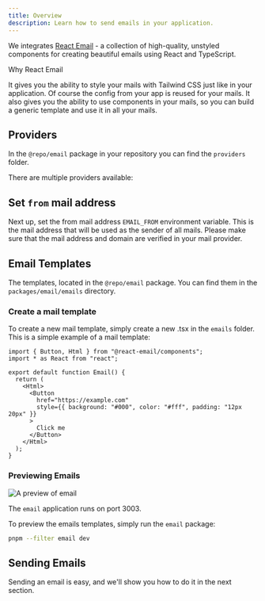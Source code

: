 ```yaml
---
title: Overview
description: Learn how to send emails in your application.
---
```


We integrates [React Email](https://react.email/) - a collection of high-quality, unstyled components for creating beautiful emails using React and TypeScript.

<Note>
Why React Email

It gives you the ability to style your mails with Tailwind CSS just like in your application. Of course the config from your app is reused for your mails. It also gives you the ability to use components in your mails, so you can build a generic template and use it in all your mails.
</Note>

## Providers

In the `@repo/email` package in your repository you can find the `providers` folder.

There are multiple providers available:

<CardGroup cols={2}>
  <Card title="Resend" icon="link" href="/packages/email/resend"  />
  <Card title="Plunk" icon="link" href="/packages/email/plunk"  />
    <Card title="SendGrid" icon="link" href="/packages/email/sendgrid"  />
    <Card title="Mailersend" icon="link" href="/packages/email/mailersend"  />
    <Card title="Postmark" icon="link" href="/packages/email/postmark"  />
    <Card title="Nodemailer" icon="link" href="/packages/email/nodemailer"  />
</CardGroup>

## Set `from` mail address

Next up, set the from mail address `EMAIL_FROM` environment variable. This is the mail address that will be used as the sender of all mails. Please make sure that the mail address and domain are verified in your mail provider.

## Email Templates

The templates, located in the `@repo/email` package. You can find them in the `packages/email/emails` directory.

### Create a mail template

To create a new mail template, simply create a new .tsx in the `emails` folder. This is a simple example of a mail template:

```tsx emails/my-email.tsx
import { Button, Html } from "@react-email/components";
import * as React from "react";

export default function Email() {
  return (
    <Html>
      <Button
        href="https://example.com"
        style={{ background: "#000", color: "#fff", padding: "12px 20px" }}
      >
        Click me
      </Button>
    </Html>
  );
}
```

### Previewing Emails

<Frame>
  <img src="/images/email.png" alt="A preview of email" />
</Frame>

<Tip>The `email` application runs on port 3003.</Tip>


To preview the emails templates, simply run the `email` package:

```sh Terminal
pnpm --filter email dev
```

## Sending Emails

Sending an email is easy, and we'll show you how to do it in the next section.

